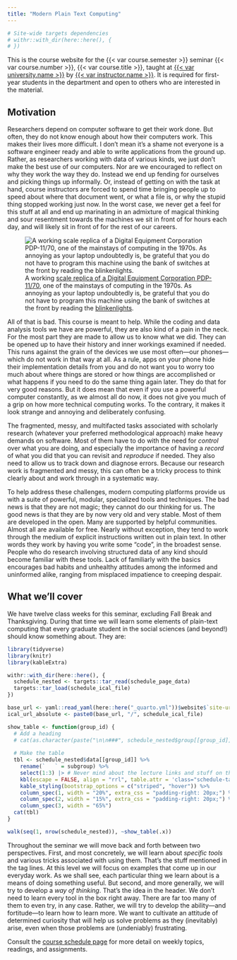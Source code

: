 ```yaml
---
title: "Modern Plain Text Computing"
---
```


```r
# Site-wide targets dependencies
# withr::with_dir(here::here(), {
# })
```


This is the course website for the {{< var course.semester >}} seminar {{< var course.number >}}, {{< var course.title >}}, taught at [{{< var university.name >}}]({{< var university.url >}}) by [{{< var instructor.name >}}]({{< var instructor.url >}}). It is required for first-year students in the department and open to others who are interested in the material.

## Motivation

Researchers depend on computer software to get their work done. But often, they do not know enough about how their computers work. This makes their lives more difficult. I don't mean it's a shame not everyone is a software engineer ready and able to write applications from the ground up. Rather, as researchers working with data of various kinds, we just don't make the best use of our computers. Nor are we encouraged to reflect on why they work the way they do. Instead we end up fending for ourselves and picking things up informally. Or, instead of getting on with the task at hand, course instructors are forced to spend time bringing people up to speed about where that document went, or what a file is, or why the stupid thing stopped working just now. In the worst case, we never get a feel for this stuff at all and end up marinating in an admixture of magical thinking and sour resentment towards the machines we sit in front of for hours each day, and will likely sit in front of for the rest of our careers.

![A working [scale replica of a Digital Equipment Corporation PDP-11/70](https://kieranhealy.org/blog/archives/2021/10/09/building-a-pdp-11/70-kit/), one of the mainstays of computing in the 1970s. As annoying as your laptop undoubtedly is, be grateful that you do not have to program this machine using the bank of switches at the front by reading the [blinkenlights](https://en.wikipedia.org/wiki/Blinkenlights).](assets/00-site/00-pdp11-800.gif "A working scale model of a DEC PDP 11/70."){#fig-pdp11}


All of that is bad. This course is meant to help. While the coding and data analysis tools we have are  powerful, they are also kind of a pain in the neck. For the most part they are made to allow us to know what we did. They can be opened up to have their history and inner workings examined if needed. This  runs against the grain of the devices we use most often---our phones---which do not work in that way at all. As a rule, apps on your phone hide their implementation details from you and do not want you to worry too much about where things are stored or how things are accomplished or what happens if you need to do the same thing again later. They do that for very good reasons. But it does mean that even if you use a powerful computer constantly, as we almost all do now, it does not give you much of a grip on how more technical computing works. To the contrary, it makes it look strange and annoying and deliberately confusing.

The fragmented, messy, and multifacted tasks associated with scholarly research (whatever your preferred methodological approach) make heavy demands on software. Most of them have to do with the need for *control* over what you are doing, and especially the importance of having a *record* of what you did that you can revisit and *reproduce* if needed. They also need to allow us to track down and diagnose errors. Because our research work is fragmented and messy, this can often be a tricky process to think clearly about and work through in a systematic way.

To help address these challenges, modern computing platforms provide us with a suite of powerful, modular, specialized tools and techniques. The bad news is that they are not magic; they cannot do our thinking for us. The good news is that they are by now very old and very stable. Most of them are developed in the open. Many are supported by helpful communities. Almost all are available for free. Nearly without exception, they tend to work through the medium of explicit instructions written out in plain text. In other words they work by having you write some "code", in the broadest sense. People who do research involving structured data of any kind should become familiar with these tools. Lack of familiarly with the basics encourages bad habits and unhealthy attitudes among the informed and uninformed alike, ranging from misplaced impatience to creeping despair.

## What we'll cover

We have twelve class weeks for this seminar, excluding Fall Break and Thanksgiving. During that time we will learn some elements of plain-text computing that every graduate student in the social sciences (and beyond!) should know something about. They are: 

```r
library(tidyverse)
library(knitr)
library(kableExtra)

withr::with_dir(here::here(), {
  schedule_nested <- targets::tar_read(schedule_page_data)
  targets::tar_load(schedule_ical_file)
})

base_url <- yaml::read_yaml(here::here("_quarto.yml"))$website$`site-url`
ical_url_absolute <- paste0(base_url, "/", schedule_ical_file)
```

::: {.schedule-page}

```r
show_table <- function(group_id) {
  # Add a heading
  # cat(as.character(paste("\n\n###", schedule_nested$group[[group_id]], "\n\n")))
  
  # Make the table
  tbl <- schedule_nested$data[[group_id]] %>% 
    rename(`   ` = subgroup) %>% 
    select(1:3) |> # Never mind about the lecture links and stuff on this page
    kbl(escape = FALSE, align = "rrl", table.attr = 'class="schedule-table"') %>% 
    kable_styling(bootstrap_options = c("striped", "hover")) %>% 
    column_spec(1, width = "20%", extra_css = "padding-right: 20px;") %>% 
    column_spec(2, width = "15%", extra_css = "padding-right: 20px;") %>% 
    column_spec(3, width = "65%")  
  cat(tbl)
}
```

```r
walk(seq(1, nrow(schedule_nested)), ~show_table(.x)) 
```

:::

Throughout the seminar we will move back and forth between two perspectives. First, and most concretely, we will learn about *specific tools* and various tricks associated with using them. That's the stuff mentioned in the tag lines. At this level we will focus on examples that come up in our everyday work. As we shall see, each particular thing we learn about is a means of doing something useful. But second, and more generally, we will try to develop a *way of thinking*. That's the idea in the header. We don't need to learn every tool in the box right away. There are far too many of them to even try, in any case. Rather, we will try to develop the ability---and fortitude---to learn how to learn more. We want to cultivate an attitude of determined curiosity that will help us solve problems as they (inevitably) arise, even when those problems are (undeniably) frustrating.  

Consult the [course schedule page](/schedule/) for more detail on weekly topics, readings, and assignments.
